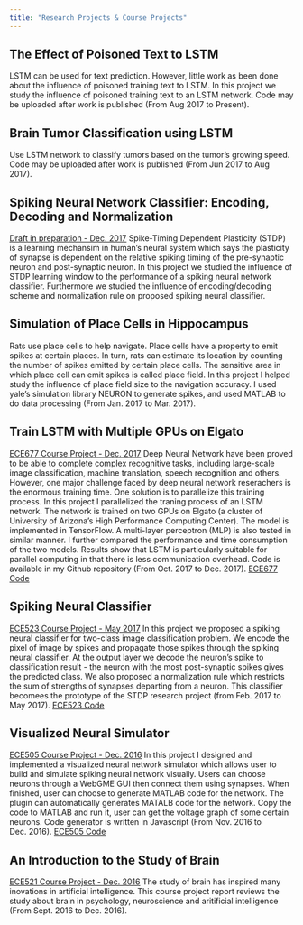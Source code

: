 ```yaml
---
title: "Research Projects & Course Projects"
---
```


## The Effect of Poisoned Text to LSTM
LSTM can be used for text prediction. However, little work as been done about the influence of poisoned training text to LSTM. In this project we study the influence of poisoned training text to an LSTM network. Code may be uploaded after work is published (From Aug 2017 to Present).

## Brain Tumor Classification using LSTM
Use LSTM network to classify tumors based on the tumor's growing speed. Code may be uploaded after work is published (From Jun 2017 to Aug 2017).

## Spiking Neural Network Classifier: Encoding, Decoding and Normalization
[Draft in preparation - Dec. 2017](https://www.sciencedirect.com/science/article/pii/S0893608018302508)
Spike-Timing Dependent Plasticity (STDP) is a learning mechansim in human's neural system which says the plasticity of synapse is dependent on the relative spiking timing of the pre-synaptic neuron and post-synaptic neuron. In this project we studied the influence of STDP learning window to the performance of a spiking neural network classifier. Furthermore we studied the influence of encoding/decoding scheme and normalization rule on proposed spiking neural classifier. 

## Simulation of Place Cells in Hippocampus
Rats use place cells to help navigate. Place cells have a property to emit spikes at certain places. In turn, rats can estimate its location by counting the number of spikes emitted by certain place cells. The sensitive area in which place cell can emit spikes is called place field. In this project I helped study the influence of place field size to the navigation accuracy. I used yale's simulation library NEURON to generate spikes, and used MATLAB to do data processing (From Jan. 2017 to Mar. 2017).

## Train LSTM with Multiple GPUs on Elgato
[ECE677 Course Project - Dec. 2017](ProjectDocs/ECE677_ProjectReport_ZhengzhongLiang.pdf)<!-- .element height="50%" width="50%" -->
Deep Neural Network have been proved to be able to complete complex recognitive tasks, including large-scale image classification, machine translation, speech recognition and others. However, one major challenge faced by deep neural network reserachers is the enormous training time. One solution is to parallelize this training process. In this project I parallelized the traning process of an LSTM network. The network is trained on two GPUs on Elgato (a cluster of University of Arizona's High Performance Computing Center). The model is implemented in TensorFlow. A multi-layer perceptron (MLP) is also tested in similar manner. I further compared the performance and time consumption of the two models. Results show that LSTM is particularly suitable for parallel computing in that there is less communication overhead. Code is available in my Github repository (From Oct. 2017 to Dec. 2017).
[ECE677 Code](https://github.com/zhengzhongliang/ECE677)

## Spiking Neural Classifier
[ECE523 Course Project - May 2017](ProjectDocs/ECE523_ProjectReport.pdf)<!-- .element height="50%" width="50%" -->
In this project we proposed a spiking neural classifier for two-class image classification problem. We encode the pixel of image by spikes and propagate those spikes through the spiking neural classifier. At the output layer we decode the neuron's spike to classification result - the neuron with the most post-synaptic spikes gives the predicted class. We also proposed a normalization rule which restricts the sum of strengths of synapses departing from a neuron. This classifier becomees the prototype of the STDP research project (from Feb. 2017 to May 2017).
[ECE523 Code](https://github.com/zhengzhongliang/ECE523)

## Visualized Neural Simulator
[ECE505 Course Project - Dec. 2016](ProjectDocs/ECE505_ProjectReport.pdf)<!-- .element height="50%" width="50%" -->
In this project I designed and implemented a visualized neural network simulator which allows user to build and simulate spiking neural network visually. Users can choose neurons through a WebGME GUI then connect them using synapses. When finished, user can choose to generate MATLAB code for the network. The plugin can automatically generates MATALB code for the network. Copy the code to MATLAB and run it, user can get the voltage graph of some certain neurons. Code generator is written in Javascript (From Nov. 2016 to Dec. 2016).
[ECE505 Code](https://github.com/zhengzhongliang/ECE505)


## An Introduction to the Study of Brain
[ECE521 Course Project - Dec. 2016](ProjectDocs/ECE521_CourseDissertation.pdf)<!-- .element height="50%" width="50%" -->
The study of brain has inspired many inovations in artificial intelligence. This course project report reviews the study about brain in psychology, neuroscience and aritificial intelligence (From Sept. 2016 to Dec. 2016).


